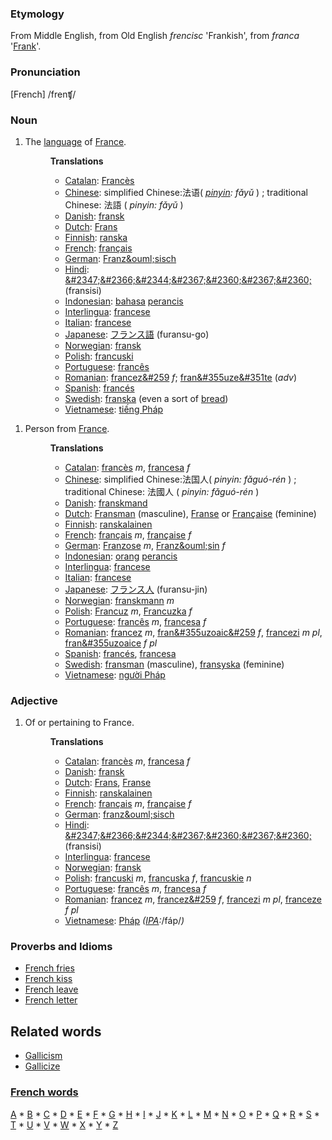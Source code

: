 ===Etymology===
From Middle English, from Old English <i>frencisc</i> 'Frankish', from <i>franca</i> '[[Frank]]'.  

===Pronunciation===
[French] /frenʧ/

===Noun===
# The [[language]] of [[France]].
#:'''Translations'''
#:*[[Catalan]]: [[Francès]]
#:*[[Chinese]]: simplified Chinese:法语( ''[[pinyin]]: fǎyǔ'' ) ; traditional Chinese: 法語 ( ''pinyin: fǎyǔ'' )
#:*[[Danish]]: [[fransk]]
#:*[[Dutch]]: [[Frans]]
#:*[[Finnish]]: [[ranska]]
#:*[[French]]: [[français]] 
#:*[[German]]: [[Franz&ouml;sisch]]
#:*[[Hindi]]: [[&#2347;&#2366;&#2344;&#2367;&#2360;&#2367;&#2360;]] (fransisi)
#:*[[Indonesian]]: [[bahasa]] [[perancis]]
#:*[[Interlingua]]: [[francese]]
#:*[[Italian]]: [[francese]]
#:*[[Japanese]]: [[フランス語]] (furansu-go)
#:*[[Norwegian]]: [[fransk]]
#:*[[Polish]]: [[francuski]]
#:*[[Portuguese]]: [[francês]]
#:*[[Romanian]]: [[francez&#259]] ''f''; [[fran&#355uze&#351te]] (''adv'')
#:*[[Spanish]]: [[francés]]
#:*[[Swedish]]: [[franska]] (even a sort of [[bread]])
#:*[[Vietnamese]]: [[tiếng Pháp]]

# Person from [[France]].
#:'''Translations'''
#:*[[Catalan]]: [[francès]] ''m'', [[francesa]] ''f''
#:*[[Chinese]]: simplified Chinese:法国人( ''pinyin: fǎguó-rén'' ) ; traditional Chinese: 法國人 ( ''pinyin: fǎguó-rén'' )
#:*[[Danish]]: [[franskmand]]
#:*[[Dutch]]: [[Fransman]] (masculine), [[Franse]] or [[Française]] (feminine)
#:*[[Finnish]]: [[ranskalainen]]
#:*[[French]]: [[français]] ''m'', [[française]] ''f''
#:*[[German]]: [[Franzose]] ''m'', [[Franz&ouml;sin]] ''f''
#:*[[Indonesian]]: [[orang]] [[perancis]]
#:*[[Interlingua]]: [[francese]]
#:*[[Italian]]: [[francese]]
#:*[[Japanese]]: [[フランス人]] (furansu-jin)
#:*[[Norwegian]]: [[franskmann]] ''m''
#:*[[Polish]]: [[Francuz]] ''m'', [[Francuzka]] ''f''
#:*[[Portuguese]]: [[francês]] ''m'', [[francesa]] ''f''
#:*[[Romanian]]: [[francez]] ''m'', [[fran&#355uzoaic&#259]] ''f'', [[francezi]] ''m pl'', [[fran&#355uzoaice]] ''f pl''
#:*[[Spanish]]: [[francés]], [[francesa]]
#:*[[Swedish]]: [[fransman]] (masculine), [[fransyska]] (feminine)
#:*[[Vietnamese]]: [[người Pháp]]

===Adjective===
# Of or pertaining to France.
#:'''Translations'''
#:*[[Catalan]]: [[francès]] ''m'', [[francesa]] ''f''
#:*[[Danish]]: [[fransk]]
#:*[[Dutch]]: [[Frans]], [[Franse]]
#:*[[Finnish]]: [[ranskalainen]]
#:*[[French]]: [[français]] ''m'', [[française]] ''f''
#:*[[German]]: [[franz&ouml;sisch]]
#:*[[Hindi]]: [[&#2347;&#2366;&#2344;&#2367;&#2360;&#2367;&#2360;]] (fransisi)
#:*[[Interlingua]]: [[francese]]
#:*[[Norwegian]]: [[fransk]]
#:*[[Polish]]: [[francuski]] ''m'', [[francuska]] ''f'', [[francuskie]] ''n''
#:*[[Portuguese]]: [[francês]] ''m'', [[francesa]] ''f''
#:*[[Romanian]]: [[francez]] ''m'', [[francez&#259]] ''f'', [[francezi]] ''m pl'', [[franceze]] ''f pl''
#:*[[Vietnamese]]: [[Pháp]] ''([[International Phonetic Alphabet|IPA]]: ''/fáp/'')''

===Proverbs and Idioms===
*[[French fries]]
*[[French kiss]]
*[[French leave]]
*[[French letter]]

== Related words ==

*[[Gallicism]]
*[[Gallicize]]

===[[Wiktionary:French index|French words]]===
[[Wiktionary:French index a|A]] * [[Wiktionary:French index b|B]] * [[Wiktionary:French index c|C]] * [[Wiktionary:French index d|D]] * [[Wiktionary:French index e|E]] * [[Wiktionary:French index f|F]] * [[Wiktionary:French index g|G]] * [[Wiktionary:French index h|H]] * [[Wiktionary:French index i|I]] * [[Wiktionary:French index j|J]] * [[Wiktionary:French index k|K]] * [[Wiktionary:French index l|L]] * [[Wiktionary:French index m|M]] * [[Wiktionary:French index n|N]] * [[Wiktionary:French index o|O]] * [[Wiktionary:French index p|P]] * [[Wiktionary:French index q|Q]] * [[Wiktionary:French index r|R]] * [[Wiktionary:French index s|S]] * [[Wiktionary:French index t|T]] * [[Wiktionary:French index u|U]] * [[Wiktionary:French index v|V]] * [[Wiktionary:French index w|W]] * [[Wiktionary:French index x|X]] * [[Wiktionary:French index y|Y]] * [[Wiktionary:French index z|Z]]